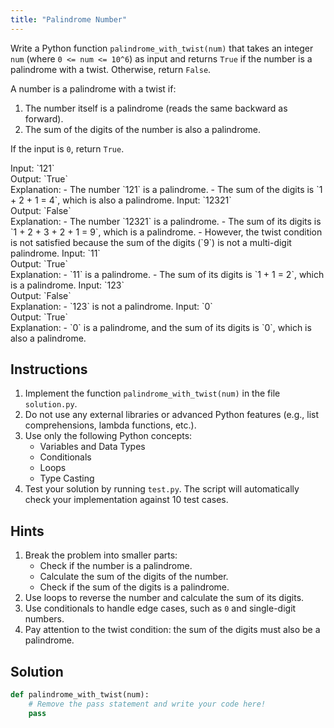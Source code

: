```yaml
---
title: "Palindrome Number"
---
```


Write a Python function `palindrome_with_twist(num)` that takes an integer `num` (where `0 <= num <= 10^6`) as input and returns `True` if the number is a palindrome with a twist. Otherwise, return `False`.

A number is a palindrome with a twist if:

1. The number itself is a palindrome (reads the same backward as forward).
2. The sum of the digits of the number is also a palindrome.

If the input is `0`, return `True`.

<Callout title="Example" type="info">
Input: `121` <br />
Output: `True` <br />
Explanation:
    - The number `121` is a palindrome.
    - The sum of the digits is `1 + 2 + 1 = 4`, which is also a palindrome.
</Callout>
<Callout title="Example" type="info">
Input: `12321` <br />
Output: `False` <br />
Explanation:
- The number `12321` is a palindrome.
- The sum of its digits is `1 + 2 + 3 + 2 + 1 = 9`, which is a palindrome.
- However, the twist condition is not satisfied because the sum of the digits (`9`) is not a multi-digit palindrome.
</Callout>
<Callout title="Example" type="info">
Input: `11` <br />
Output: `True` <br />
Explanation:
- `11` is a palindrome.
- The sum of its digits is `1 + 1 = 2`, which is a palindrome.
</Callout>
<Callout title="Example" type="info">
Input: `123` <br />
Output: `False` <br />
Explanation:
- `123` is not a palindrome.
</Callout>
<Callout title="Example" type="info">
Input: `0` <br />
Output: `True` <br />
Explanation:
- `0` is a palindrome, and the sum of its digits is `0`, which is also a palindrome.
</Callout>


## Instructions

1. Implement the function `palindrome_with_twist(num)` in the file `solution.py`.
2. Do not use any external libraries or advanced Python features (e.g., list comprehensions, lambda functions, etc.).
3. Use only the following Python concepts:
   - Variables and Data Types
   - Conditionals
   - Loops
   - Type Casting
4. Test your solution by running `test.py`. The script will automatically check your implementation against 10 test cases.

## Hints

1. Break the problem into smaller parts:
    - Check if the number is a palindrome.
    - Calculate the sum of the digits of the number.
    - Check if the sum of the digits is a palindrome.
2. Use loops to reverse the number and calculate the sum of its digits.
3. Use conditionals to handle edge cases, such as `0` and single-digit numbers.
4. Pay attention to the twist condition: the sum of the digits must also be a palindrome.

## Solution

```python title="solution.py"
def palindrome_with_twist(num):
    # Remove the pass statement and write your code here!
    pass
```
